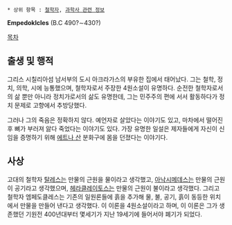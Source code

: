  * 상위 항목 : [[철학자]], [[과학사 관련 정보]] 

'''Empedoklcles''' (B.C 490?∼430?)

[[목차]]
== 출생 및 행적 ==
그리스 시칠리아섬 남서부의 도시 아크라가스의 부유한 집에서 태어났다. 그는 철학, 정치, 의학, 시에 능통했으며, 철학자로서 주장한 4원소설이 유명하다. 순전한 철학자로서의 삶 뿐만 아니라 정치가로서의 삶도 유명한데, 그는 민주주의 편에 서서 활동하다가 정치 문제로 고향에서 추방당했다.

그러나 그의 죽음은 정확하지 않다. 예언자로 살았다는 이야기도 있고, 마차에서 떨어진 후 뼈가 부러져 앓다 죽었다는 이야기도 있다. 가장 유명한 일설은 제자들에게 자신이 신임을 증명하기 위해 [[에트나 산]] 분화구에 몸을 던졌다는 이야기다.

== 사상 ==
고대의 철학자 [[탈레스]]는 만물의 근원을 물이라고 생각했고, [[아낙시메데스]]는 만물의 근원이 공기라고 생각했으며, [[헤라클레이토스]]는 만물의 근원이 불이라고 생각했다. 그리고 철학자 엠페도클레스는 기존의 일원론들에 흙을 추가해 물, 불, 공기, 흙이 동등한 위치에서 만물을 만들어 낸다고 생각했다. 이 이론을 4원소설이라고 하며, 이 이론은 그가 생존했던 기원전 400년대부터 몇세기가 지난 19세기에 들어서야 폐기가 되었다.
